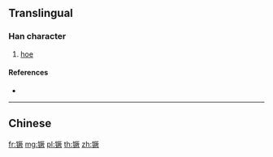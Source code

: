 {{character info/new}}
{{also|鐝|钁}}
==Translingual==

===Han character===
{{Han char|rn=167|rad=钅|as=12|sn=17|four=|canj=CMTO,OPMTO,XCMTO}}

# [[hoe]]

====References====
* {{Han ref|kx=1328.061|hdz=64255.060|uh=9562|ud=38242}}

----

==Chinese==
{{zh-see|鐝}}

[[fr:镢]]
[[mg:镢]]
[[pl:镢]]
[[th:镢]]
[[zh:镢]]